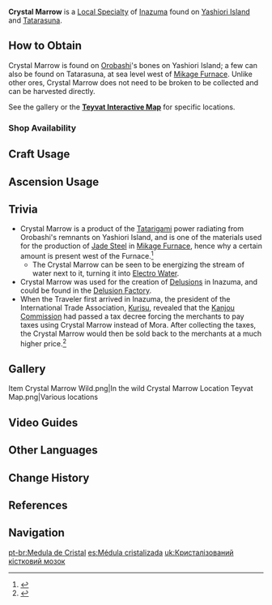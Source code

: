 {{Item Infobox
|id           = 101203
|image        = Item Crystal Marrow.png
|type         = Inazuma Local Specialties
|description  = A crystal that contains a sliver of Tatarigami power. Adding this material during smelting will greatly increase the strength and toughness of metals.
|invCategory  = Materials
|source1      = Found on [[Orobashi]]'s bones on [[Yashiori Island]] and [[Tatarasuna]]
}}
{{Description|A crystal that contains a sliver of [[Tatarigami]] power. Adding this material during smelting will greatly increase the strength and toughness of metals.<br />In Inazuma, "Tatarigami" refers to the corpse of a divine being and the strange phenomena it creates. They say that before the god that created Crystal Marrow became the Tatarigami, it had many names, one of which was "[[Orobashi no Mikoto]]." Orobashi no Mikoto's body was as long as the winding seashore, and its voice was so resounding that only the [[Dark Sea]] could absorb it. Yet in the end, it too was cut down together with [[Yashiori Island]] itself.}}
'''Crystal Marrow''' is a [[Local Specialty]] of [[Inazuma]] found on [[Yashiori Island]] and [[Tatarasuna]].

==How to Obtain==
Crystal Marrow is found on [[Orobashi]]'s bones on Yashiori Island; a few can also be found on Tatarasuna, at sea level west of [[Mikage Furnace]]. Unlike other ores, Crystal Marrow does not need to be broken to be collected and can be harvested directly.

See the gallery or the '''[https://webstatic-sea.mihoyo.com/app/ys-map-sea/index.html#/map/2?shown_types=211 Teyvat Interactive Map]''' for specific locations.

===Shop Availability===
{{Shop Availability}}

==Craft Usage==
{{Craft Usage}}

==Ascension Usage==
{{Ascension Usage}}

==Trivia==
*Crystal Marrow is a product of the [[Tatarigami]] power radiating from Orobashi's remnants on Yashiori Island, and is one of the materials used for the production of [[Jade Steel]] in [[Mikage Furnace]], hence why a certain amount is present west of the Furnace.<ref>{{Ref/Quest|Tatara Tales: Purification Device}}</ref>
**The Crystal Marrow can be seen to be energizing the stream of water next to it, turning it into [[Electro Water]].
*Crystal Marrow was used for the creation of [[Delusions]] in Inazuma, and could be found in the [[Delusion Factory]].
*When the Traveler first arrived in Inazuma, the president of the International Trade Association, [[Kurisu]], revealed that the [[Kanjou Commission]] had passed a tax decree forcing the merchants to pay taxes using Crystal Marrow instead of Mora. After collecting the taxes, the Crystal Marrow would then be sold back to the merchants at a much higher price.<ref>{{Ref/Quest|Confessions of an Outlander}}</ref>

==Gallery==
<gallery hideaddbutton="true" captionalign="center">
Item Crystal Marrow Wild.png|In the wild
Crystal Marrow Location Teyvat Map.png|Various locations
</gallery>

==Video Guides==
{{EVT
|video1   = https://youtu.be/rmWPOK3TitA
|caption1 = Farm Guide (66 total)
}}

==Other Languages==
{{Other Languages
|en      = Crystal Marrow
|zhs     = 晶化骨髓
|zhs_rm  = Jīnghuà Gǔsuǐ
|zht     = 晶化骨髓
|zht_rm  = Jīnghuà Gǔsuǐ
|zh_tl   = Crystallized Bone Marrow
|ja      = 晶化骨髄
|ja_rm   = Shouka Kotsuzui{{Assumed}}
|ja_tl   = Crystallized Bone Marrow
|ko      = {{tt|수정|水晶}} {{tt|골수|骨髓}}
|ko_rm   = Sujeong Golsu
|ko_tl   = Crystal Bone Marrow
|es      = Médula cristalizada
|es_tl   = Crystallized Marrow
|fr      = Moelle cristalline
|fr_tl   = Crystalline Marrow
|ru      = Кристальный костный мозг
|ru_tl   = 
|th      = Crystal Marrow
|vi      = {{tt|Tủy|髓}} Pha Lê
|vi_tl   = Crystal Marrow
|de      = Kristallmark
|de_tl   = Cyrstal Marrow
|id      = Crystal Marrow
|pt      = Medula de Cristal
|pt_tl   = Crystal Marrow
}}

==Change History==
{{Change History|2.0}}

==References==
{{Reflist}}

==Navigation==
{{Material Navbox|Local Specialties}}
[[pt-br:Medula de Cristal]]
[[es:Médula cristalizada]]
[[uk:Кристалізований кістковий мозок]]